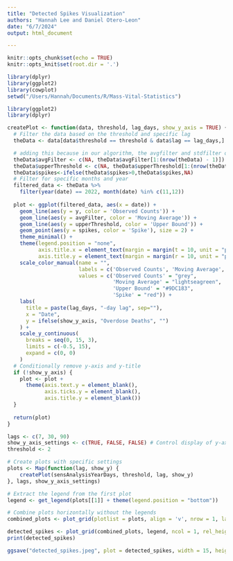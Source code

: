 ```yaml
---
title: "Detected Spikes Visualization"
authors: "Hannah Lee and Daniel Otero-Leon"
date: "6/7/2024"
output: html_document

---
```


```r
knitr::opts_chunk$set(echo = TRUE)
knitr::opts_knit$set(root.dir = '.')

library(dplyr)
library(ggplot2)
library(cowplot)
setwd("/Users/Hannah/Documents/R/Mass-Vital-Statistics")
```

```r
library(ggplot2)
library(dplyr)

createPlot <- function(data, threshold, lag_days, show_y_axis = TRUE) {
  # Filter the data based on the threshold and specific lag
  theData <- data[data$threshold == threshold & data$lag == lag_days,]

  # adding this because in our algorithm, the avgfilter and stdfilter of 'i' corresponds to 'i-1', so for presentation, we must adjust the rows
  theData$avgFilter <- c(NA, theData$avgFilter[1:(nrow(theData) - 1)])
  theData$upperThreshold <- c(NA, theData$upperThreshold[1:(nrow(theData) - 1)])
  theData$spikes<-ifelse(theData$spikes>0,theData$spikes,NA)
  # Filter for specific months and year
  filtered_data <- theData %>%
    filter(year(date) == 2022, month(date) %in% c(11,12))
  
  plot <- ggplot(filtered_data, aes(x = date)) +
    geom_line(aes(y = y, color = 'Observed Counts')) +
    geom_line(aes(y = avgFilter, color = 'Moving Average')) +
    geom_line(aes(y = upperThreshold, color = 'Upper Bound')) +
    geom_point(aes(y = spikes, color = 'Spike'), size = 2) +
    theme_minimal() +
    theme(legend.position = "none",
          axis.title.x = element_text(margin = margin(t = 10, unit = "pt")),
          axis.title.y = element_text(margin = margin(r = 10, unit = "pt"))) +
    scale_color_manual(name = "",
                       labels = c('Observed Counts', 'Moving Average', 'Upper Bound', 'Spike'),
                       values = c('Observed Counts' = "grey", 
                                  'Moving Average' = "lightseagreen", 
                                  'Upper Bound' = "#9DC183",  
                                  'Spike' = "red")) +
    labs(
      title = paste(lag_days, "-day lag", sep=""),
      x = "Date",
      y = ifelse(show_y_axis, "Overdose Deaths", "")
    ) + 
    scale_y_continuous(
      breaks = seq(0, 15, 3),
      limits = c(-0.5, 15),
      expand = c(0, 0)  
    )
  # Conditionally remove y-axis and y-title
  if (!show_y_axis) {
    plot <- plot +
      theme(axis.text.y = element_blank(),
            axis.ticks.y = element_blank(),
            axis.title.y = element_blank())
  }
  
  return(plot)
}
```

```r
lags <- c(7, 30, 90)
show_y_axis_settings <- c(TRUE, FALSE, FALSE) # Control display of y-axis for each plot
threshold <- 2  

# Create plots with specific settings
plots <- Map(function(lag, show_y) {
    createPlot(sensAnalysisYearDays, threshold, lag, show_y)
}, lags, show_y_axis_settings)

# Extract the legend from the first plot
legend <- get_legend(plots[[1]] + theme(legend.position = "bottom"))

# Combine plots horizontally without the legends
combined_plots <- plot_grid(plotlist = plots, align = 'v', nrow = 1, labels = "auto")

detected_spikes <- plot_grid(combined_plots, legend, ncol = 1, rel_heights = c(1, 0.1))
print(detected_spikes)

ggsave("detected_spikes.jpeg", plot = detected_spikes, width = 15, height = 6, dpi = 1000)
```

